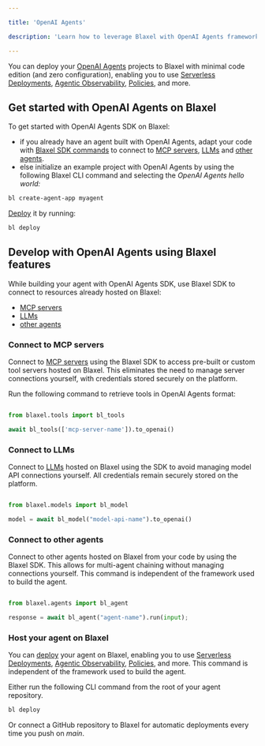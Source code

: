 ```yaml
---

title: 'OpenAI Agents'

description: 'Learn how to leverage Blaxel with OpenAI Agents framework.'

---
```


You can deploy your [OpenAI Agents](https://platform.openai.com/docs/guides/agents) projects to Blaxel with minimal code edition (and zero configuration), enabling you to use [Serverless Deployments](../Infrastructure/Global-Inference-Network%2013847e47b1ea8199a2b3fa9c62f9e09e), [Agentic Observability](https://www.notion.so/Traces-18f47e47b1ea80e29594f9fd7e5a117e?pvs=21), [Policies](../Model-Governance/Policies), and more.

## Get started with OpenAI Agents on Blaxel

To get started with OpenAI Agents SDK on Blaxel:

- if you already have an agent built with OpenAI Agents, adapt your code with [Blaxel SDK commands](../Agents/Develop-an-agent%2015a47e47b1ea808fa98bdf4f8fde8fce) to connect to [MCP servers](../Functions/Overview%2015347e47b1ea8038813fef14c49dfd5e), [LLMs](../Models/Overview%2015347e47b1ea80f48cbcd345aafd924a) and [other agents](../Agents/Overview).
- else initialize an example project with OpenAI Agents by using the following Blaxel CLI command and selecting the *OpenAI Agents hello world:*

```bash
bl create-agent-app myagent
```

[Deploy](../Agents/Deploy-an-agent) it by running:

```bash
bl deploy
```

## Develop with OpenAI Agents using Blaxel features

While building your agent with OpenAI Agents SDK, use Blaxel SDK to connect to resources already hosted on Blaxel:

- [MCP servers](../Functions/Overview)
- [LLMs](../Models/Overview)
- [other agents](../Agents/Overview)

### Connect to MCP servers

Connect to [MCP servers](../Functions/Overview) using the Blaxel SDK to access pre-built or custom tool servers hosted on Blaxel. This eliminates the need to manage server connections yourself, with credentials stored securely on the platform.

Run the following command to retrieve tools in OpenAI Agents format:

<CodeGroup>

```python Python

from blaxel.tools import bl_tools

await bl_tools(['mcp-server-name']).to_openai()

```

</CodeGroup>

### Connect to LLMs

Connect to [LLMs](../Models/Overview) hosted on Blaxel using the SDK to avoid managing model API connections yourself. All credentials remain securely stored on the platform.

<CodeGroup>

```python Python

from blaxel.models import bl_model

model = await bl_model("model-api-name").to_openai()

```

</CodeGroup>

### Connect to other agents

Connect to other agents hosted on Blaxel from your code by using the Blaxel SDK. This allows for multi-agent chaining without managing connections yourself. This command is independent of the framework used to build the agent.

<CodeGroup>

```python Python

from blaxel.agents import bl_agent

response = await bl_agent("agent-name").run(input);

```

</CodeGroup>

### Host your agent on Blaxel

You can [deploy](../Agents/Deploy-an-agent%2018c47e47b1ea80658f94d9c463f5b493) your agent on Blaxel, enabling you to use [Serverless Deployments](../Infrastructure/Global-Inference-Network%2013847e47b1ea8199a2b3fa9c62f9e09e), [Agentic Observability](../Observability/Overview%201ab47e47b1ea80ca9331cc0a52906854), [Policies](../Model-Governance/Policies), and more. This command is independent of the framework used to build the agent.

Either run the following CLI command from the root of your agent repository.

```bash
bl deploy
```

Or connect a GitHub repository to Blaxel for automatic deployments every time you push on *main*.